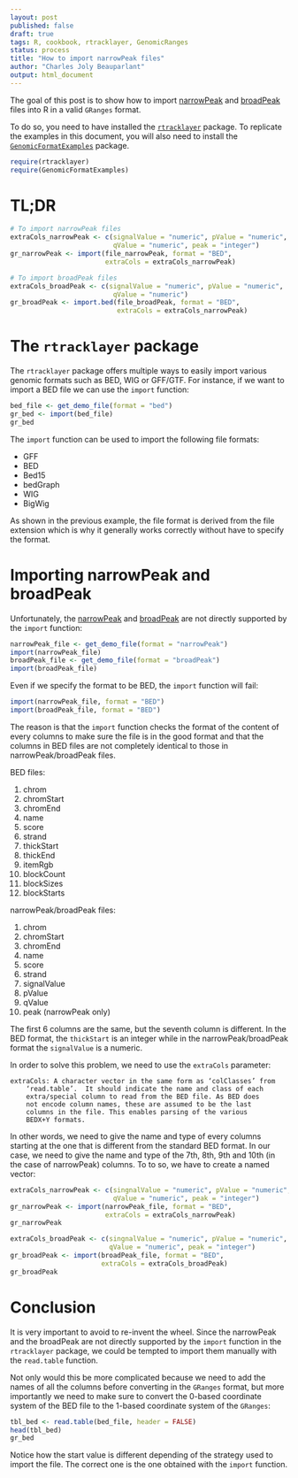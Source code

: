 ```yaml
---
layout: post
published: false
draft: true
tags: R, cookbook, rtracklayer, GenomicRanges 
status: process
title: "How to import narrowPeak files"
author: "Charles Joly Beauparlant"
output: html_document
---
```


The goal of this post is to show how to import [narrowPeak](https://genome.ucsc.edu/FAQ/FAQformat.html#format12) and [broadPeak](https://genome.ucsc.edu/FAQ/FAQformat.html#format13) files into R in a valid `GRanges` format.

To do so, you need to have installed the [`rtracklayer`](http://bioconductor.org/packages/release/bioc/html/rtracklayer.html) package. To replicate the examples in this document, you will also need to install the [`GenomicFormatExamples`](https://github.com/CharlesJB/GenomicFormatExamples) package.

```r
require(rtracklayer)
require(GenomicFormatExamples)
```

# TL;DR

```r
# To import narrowPeak files
extraCols_narrowPeak <- c(signalValue = "numeric", pValue = "numeric",
                          qValue = "numeric", peak = "integer")
gr_narrowPeak <- import(file_narrowPeak, format = "BED",
                        extraCols = extraCols_narrowPeak)

# To import broadPeak files
extraCols_broadPeak <- c(signalValue = "numeric", pValue = "numeric",
                          qValue = "numeric")
gr_broadPeak <- import.bed(file_broadPeak, format = "BED",
                           extraCols = extraCols_narrowPeak)
```

# The `rtracklayer` package

The `rtracklayer` package offers multiple ways to easily import various genomic formats such as BED, WIG or GFF/GTF. For instance, if we want to import a BED file we can use the `import` function:

```r
bed_file <- get_demo_file(format = "bed")
gr_bed <- import(bed_file)
gr_bed
```

The `import` function can be used to import the following file formats:

* GFF
* BED
* Bed15
* bedGraph
* WIG
* BigWig

As shown in the previous example, the file format is derived from the file extension which is why it generally works correctly without have to specify the format.

# Importing narrowPeak and broadPeak

Unfortunately, the [narrowPeak](https://genome.ucsc.edu/FAQ/FAQformat.html#format12) and [broadPeak](https://genome.ucsc.edu/FAQ/FAQformat.html#format13) are not directly supported by the `import` function:

```r
narrowPeak_file <- get_demo_file(format = "narrowPeak")
import(narrowPeak_file)
broadPeak_file <- get_demo_file(format = "broadPeak")
import(broadPeak_file)
```

Even if we specify the format to be BED, the `import` function will fail:

```r
import(narrowPeak_file, format = "BED")
import(broadPeak_file, format = "BED")
```

The reason is that the `import` function checks the format of the content of every columns to make sure the file is in the good format and that the columns in BED files are not completely identical to those in narrowPeak/broadPeak files.

BED files:

1. chrom 
2. chromStart
3. chromEnd
4. name
5. score
6. strand
7. thickStart
8. thickEnd
9. itemRgb
10. blockCount
11. blockSizes
12. blockStarts

narrowPeak/broadPeak files:

1. chrom
2. chromStart
3. chromEnd
4. name
5. score
6. strand
7. signalValue
8. pValue
9. qValue
10. peak (narrowPeak only)

The first 6 columns are the same, but the seventh column is different. In the BED format, the `thickStart` is an integer while in the narrowPeak/broadPeak format the `signalValue` is a numeric.

In order to solve this problem, we need to use the `extraCols` parameter:

```
extraCols: A character vector in the same form as ‘colClasses’ from
	‘read.table’.  It should indicate the name and class of each
	extra/special column to read from the BED file. As BED does
	not encode column names, these are assumed to be the last
	columns in the file. This enables parsing of the various
	BEDX+Y formats.
```

In other words, we need to give the name and type of every columns starting at the one that is different from the standard BED format. In our case, we need to give the name and type of the 7th, 8th, 9th and 10th (in the case of narrowPeak) columns. To to so, we have to create a named vector:

```r
extraCols_narrowPeak <- c(singnalValue = "numeric", pValue = "numeric",
                          qValue = "numeric", peak = "integer")
gr_narrowPeak <- import(narrowPeak_file, format = "BED",
                        extraCols = extraCols_narrowPeak)
gr_narrowPeak
```

```r
extraCols_broadPeak <- c(singnalValue = "numeric", pValue = "numeric",
                         qValue = "numeric", peak = "integer")
gr_broadPeak <- import(broadPeak_file, format = "BED",
                       extraCols = extraCols_broadPeak)
gr_broadPeak
```

# Conclusion

It is very important to avoid to re-invent the wheel. Since the narrowPeak and the broadPeak are not directly supported by the `import` function in the `rtracklayer` package, we could be tempted to import them manually with the `read.table` function.

Not only would this be more complicated because we need to add the names of all the columns before converting in the `GRanges` format, but more importantly we need to make sure to convert the 0-based coordinate system of the BED file to the 1-based coordinate system of the `GRanges`:

```r
tbl_bed <- read.table(bed_file, header = FALSE)
head(tbl_bed)
gr_bed
```

Notice how the start value is different depending of the strategy used to import the file. The correct one is the one obtained with the `import` function.

